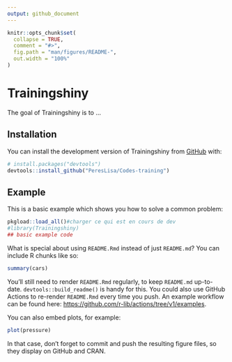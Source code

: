 ```yaml
---
output: github_document
---
```


<!-- README.md is generated from README.Rmd. Please edit that file -->

```r
knitr::opts_chunk$set(
  collapse = TRUE,
  comment = "#>",
  fig.path = "man/figures/README-",
  out.width = "100%"
)
```

# Trainingshiny

<!-- badges: start -->
<!-- badges: end -->

The goal of Trainingshiny is to ...

## Installation

You can install the development version of Trainingshiny from [GitHub](https://github.com/) with:

``` r
# install.packages("devtools")
devtools::install_github("PeresLisa/Codes-training")
```

## Example

This is a basic example which shows you how to solve a common problem:

```r
pkgload::load_all()#charger ce qui est en cours de dev
#library(Trainingshiny)
## basic example code
```

What is special about using `README.Rmd` instead of just `README.md`? You can include R chunks like so:

```r
summary(cars)
```

You'll still need to render `README.Rmd` regularly, to keep `README.md` up-to-date. `devtools::build_readme()` is handy for this. You could also use GitHub Actions to re-render `README.Rmd` every time you push. An example workflow can be found here: <https://github.com/r-lib/actions/tree/v1/examples>.

You can also embed plots, for example:

```r
plot(pressure)
```

In that case, don't forget to commit and push the resulting figure files, so they display on GitHub and CRAN.
